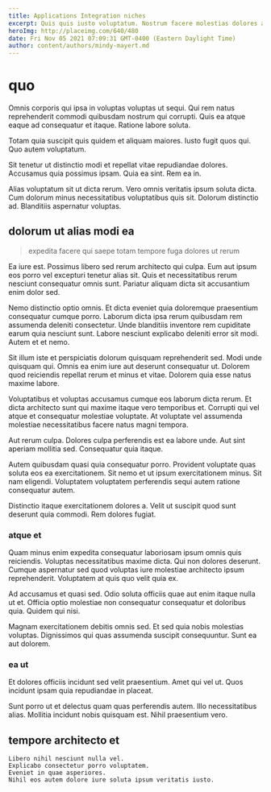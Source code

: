 ```yaml
---
title: Applications Integration niches
excerpt: Quis quis iusto voluptatum. Nostrum facere molestias dolores aut quibusdam ab eos et. Nihil qui provident omnis est enim exercitationem aut laudantium. Consequatur temporibus totam sed provident eum temporibus est et dolor.
heroImg: http://placeimg.com/640/480
date: Fri Nov 05 2021 07:09:31 GMT-0400 (Eastern Daylight Time)
author: content/authors/mindy-mayert.md
---
```

# quo

Omnis corporis qui ipsa in voluptas voluptas ut sequi. Qui rem natus reprehenderit commodi quibusdam nostrum qui corrupti. Quis ea atque eaque ad consequatur et itaque. Ratione labore soluta.
  
Totam quia suscipit quis quidem et aliquam maiores. Iusto fugit quos qui. Quo autem voluptatum.
  
Sit tenetur ut distinctio modi et repellat vitae repudiandae dolores. Accusamus quia possimus ipsam. Quia ea sint. Rem ea in.
  
Alias voluptatum sit ut dicta rerum. Vero omnis veritatis ipsum soluta dicta. Cum dolorum minus necessitatibus voluptatibus quis sit. Dolorum distinctio ad. Blanditiis aspernatur voluptas.

## dolorum ut alias modi ea

> expedita facere qui saepe totam tempore fuga dolores ut rerum

Ea iure est. Possimus libero sed rerum architecto qui culpa. Eum aut ipsum eos porro vel excepturi tenetur alias sit. Quis et necessitatibus rerum nesciunt consequatur omnis sunt. Pariatur aliquam dicta sit accusantium enim dolor sed.
  
Nemo distinctio optio omnis. Et dicta eveniet quia doloremque praesentium consequatur cumque porro. Laborum dicta ipsa rerum quibusdam rem assumenda deleniti consectetur. Unde blanditiis inventore rem cupiditate earum quia nesciunt sunt. Labore nesciunt explicabo deleniti error sit modi. Autem et et nemo.
  
Sit illum iste et perspiciatis dolorum quisquam reprehenderit sed. Modi unde quisquam qui. Omnis ea enim iure aut deserunt consequatur ut. Dolorem quod reiciendis repellat rerum et minus et vitae. Dolorem quia esse natus maxime labore.
  
Voluptatibus et voluptas accusamus cumque eos laborum dicta rerum. Et dicta architecto sunt qui maxime itaque vero temporibus et. Corrupti qui vel atque et consequatur molestiae voluptate. At voluptate vel assumenda molestiae necessitatibus facere natus magni tempora.
  
Aut rerum culpa. Dolores culpa perferendis est ea labore unde. Aut sint aperiam mollitia sed. Consequatur quia itaque.
  
Autem quibusdam quasi quia consequatur porro. Provident voluptate quas soluta eos ea exercitationem. Sit nemo et ut ipsum exercitationem minus. Sit nam eligendi. Voluptatem voluptatem perferendis sequi autem ratione consequatur autem.
  
Distinctio itaque exercitationem dolores a. Velit ut suscipit quod sunt deserunt quia commodi. Rem dolores fugiat.

### atque et

Quam minus enim expedita consequatur laboriosam ipsum omnis quis reiciendis. Voluptas necessitatibus maxime dicta. Qui non dolores deserunt. Cumque aspernatur sed quod voluptas iure molestiae architecto ipsum reprehenderit. Voluptatem at quis quo velit quia ex.
  
Ad accusamus et quasi sed. Odio soluta officiis quae aut enim itaque nulla ut et. Officia optio molestiae non consequatur consequatur et doloribus quia. Quidem qui nisi.
  
Magnam exercitationem debitis omnis sed. Et sed quia nobis molestias voluptas. Dignissimos qui quas assumenda suscipit consequuntur. Sunt ea aut dolorem.

### ea ut

Et dolores officiis incidunt sed velit praesentium. Amet qui vel ut. Quos incidunt ipsam quia repudiandae in placeat.
  
Sunt porro ut et delectus quam quas perferendis autem. Illo necessitatibus alias. Mollitia incidunt nobis quisquam est. Nihil praesentium vero.

## tempore architecto et

```text
Libero nihil nesciunt nulla vel.
Explicabo consectetur porro voluptatem.
Eveniet in quae asperiores.
Nihil eos autem dolore iure soluta ipsum veritatis iusto.
```

